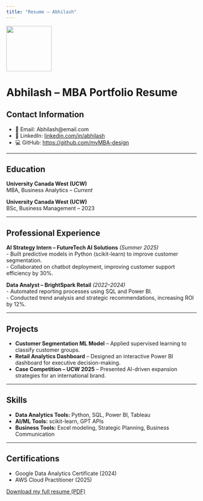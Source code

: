 ```yaml
---
title: "Resume – Abhilash"
---
```

![](assets/UCW_LOGO.jpg){width=120px align="right"}

# Abhilash – MBA Portfolio Resume

## Contact Information
- 📧 Email: Abhilash@email.com
- 🔗 LinkedIn: [linkedin.com/in/abhilash](https://linkedin.com/in/abhilash)
- 💻 GitHub: [https://github.com/myMBA-design](https://github.com/myMBA-design)

---

## Education
**University Canada West (UCW)**  
MBA, Business Analytics – *Current*  

**University Canada West (UCW)**  
BSc, Business Management – 2023  

---

## Professional Experience

**AI Strategy Intern – FutureTech AI Solutions** *(Summer 2025)*  
- Built predictive models in Python (scikit-learn) to improve customer segmentation.  
- Collaborated on chatbot deployment, improving customer support efficiency by 30%.  

**Data Analyst – BrightSpark Retail** *(2022–2024)*  
- Automated reporting processes using SQL and Power BI.  
- Conducted trend analysis and strategic recommendations, increasing ROI by 12%.  

---

## Projects

- **Customer Segmentation ML Model** – Applied supervised learning to classify customer groups.  
- **Retail Analytics Dashboard** – Designed an interactive Power BI dashboard for executive decision-making.  
- **Case Competition – UCW 2025** – Presented AI-driven expansion strategies for an international brand.  

---

## Skills

- **Data Analytics Tools:** Python, SQL, Power BI, Tableau  
- **AI/ML Tools:** scikit-learn, GPT APIs  
- **Business Tools:** Excel modeling, Strategic Planning, Business Communication  

---

## Certifications
- Google Data Analytics Certificate (2024)  
- AWS Cloud Practitioner (2025)  

[Download my full resume (PDF)](assets/Abhilash_Resume.pdf)